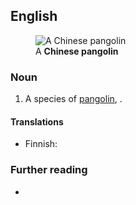 ==English==
[[File:Pangolin's tail.jpg|thumb|A '''Chinese pangolin''']]

===Noun===
{{en-noun}}

# A species of [[pangolin]], {{taxlink|Manis pentadactyla|species|noshow=1}}.

====Translations====
{{trans-top|species of pangolin}}
* Finnish: {{t|fi|kiinanmuurahaiskäpy}}
{{trans-mid}}
{{trans-bottom}}

===Further reading===
* {{pedia|pangolin}}